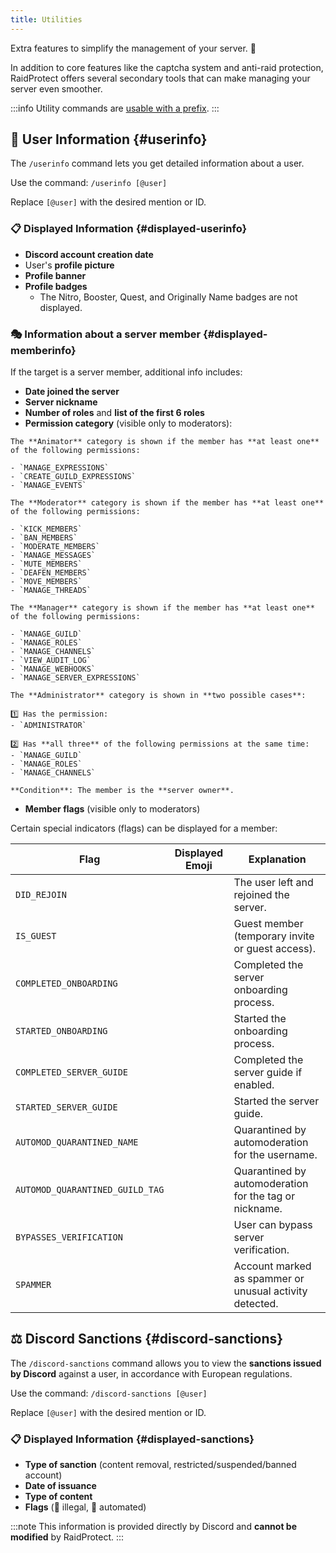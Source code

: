 ```yaml
---
title: Utilities
---
```



Extra features to simplify the management of your server. 🔧

In addition to core features like the captcha system and anti-raid protection, RaidProtect offers several secondary tools that can make managing your server even smoother.

:::info
Utility commands are [usable with a prefix](../guides/prefix.md).
:::

## 👤 User Information {#userinfo}

The `/userinfo` command lets you get detailed information about a user.

Use the command: ```/userinfo [@user]```

Replace `[@user]` with the desired mention or ID.

### 📋 Displayed Information {#displayed-userinfo}

- **Discord account creation date**
- User's **profile picture**
- **Profile banner**
- **Profile badges**
  - The Nitro, Booster, Quest, and Originally Name badges are not displayed.


### 🎭 Information about a server member {#displayed-memberinfo}

If the target is a server member, additional info includes:

- **Date joined the server**
- **Server nickname**
- **Number of roles** and **list of the first 6 roles**
- **Permission category** (visible only to moderators):

<SeparatedBox>
<Tabs>
  <TabItem value="animator" label="Animator" default>

    The **Animator** category is shown if the member has **at least one** of the following permissions:

    - `MANAGE_EXPRESSIONS`
    - `CREATE_GUILD_EXPRESSIONS`
    - `MANAGE_EVENTS`

  </TabItem>
  <TabItem value="moderator" label="Moderator">

    The **Moderator** category is shown if the member has **at least one** of the following permissions:

    - `KICK_MEMBERS`
    - `BAN_MEMBERS`
    - `MODERATE_MEMBERS`
    - `MANAGE_MESSAGES`
    - `MUTE_MEMBERS`
    - `DEAFEN_MEMBERS`
    - `MOVE_MEMBERS`
    - `MANAGE_THREADS`

  </TabItem>
  <TabItem value="manager" label="Manager">

    The **Manager** category is shown if the member has **at least one** of the following permissions:

    - `MANAGE_GUILD`
    - `MANAGE_ROLES`
    - `MANAGE_CHANNELS`
    - `VIEW_AUDIT_LOG`
    - `MANAGE_WEBHOOKS`
    - `MANAGE_SERVER_EXPRESSIONS`

  </TabItem>
  <TabItem value="admin" label="Administrator">

    The **Administrator** category is shown in **two possible cases**:

    1️⃣ Has the permission:
    - `ADMINISTRATOR`

    2️⃣ Has **all three** of the following permissions at the same time:
    - `MANAGE_GUILD`
    - `MANAGE_ROLES`
    - `MANAGE_CHANNELS`

  </TabItem>
  <TabItem value="owner" label="Owner">

    **Condition**: The member is the **server owner**.

  </TabItem>
</Tabs>
</SeparatedBox>

- **Member flags** (visible only to moderators)

Certain special indicators (flags) can be displayed for a member:

| **Flag**                                 | **Displayed Emoji**                                                                                                    | **Explanation**                                                   |
| ---------------------------------------- | ---------------------------------------------------------------------------------------------------------------------- | ----------------------------------------------------------------- |
| `DID_REJOIN`                             | <Icon src="/img/icons/MemberDidRejoin.svg" alt="icon MemberDidRejoin" title=":MemberDidRejoin:"/>                      | The user left and rejoined the server.                            |
| `IS_GUEST`                               | <Icon src="/img/icons/MemberIsGuest.svg" alt="icon MemberIsGuest" title=":MemberIsGuest:"/>                            | Guest member (temporary invite or guest access).                  |
| `COMPLETED_ONBOARDING`                   | <Icon src="/img/icons/OnboardingCompleted.svg" alt="icon OnboardingCompleted" title=":OnboardingCompleted:"/>          | Completed the server onboarding process.                          |
| `STARTED_ONBOARDING`                     | <Icon src="/img/icons/OnboardingStarted.svg" alt="icon OnboardingStarted" title=":OnboardingStarted:"/>                | Started the onboarding process.                                   |
| `COMPLETED_SERVER_GUIDE`                 | <Icon src="/img/icons/ServerGuideCompleted.svg" alt="icon ServerGuideCompleted" title=":ServerGuideCompleted:"/>       | Completed the server guide if enabled.                            |
| `STARTED_SERVER_GUIDE`                   | <Icon src="/img/icons/ServerGuideStarted.svg" alt="icon ServerGuideStarted" title=":ServerGuideStarted:"/>             | Started the server guide.                                         |
| `AUTOMOD_QUARANTINED_NAME`               | <Icon src="/img/icons/MemberQuarantined.svg" alt="icon MemberQuarantined" title=":MemberQuarantined:"/>                | Quarantined by automoderation for the username.                   |
| `AUTOMOD_QUARANTINED_GUILD_TAG`          | <Icon src="/img/icons/MemberQuarantined.svg" alt="icon MemberQuarantined" title=":MemberQuarantined:"/>                | Quarantined by automoderation for the tag or nickname.            |
| `BYPASSES_VERIFICATION`                  | <Icon src="/img/icons/BypassVerification.svg" alt="icon BypassVerification" title=":BypassVerification:"/>             | User can bypass server verification.                              |
| `SPAMMER`                                | <Icon src="/img/icons/UnusualAccountActivity.svg" alt="icon UnusualAccountActivity" title=":UnusualAccountActivity:"/> | Account marked as spammer or unusual activity detected.           |

## ⚖️ Discord Sanctions {#discord-sanctions}

The `/discord-sanctions` command allows you to view the **sanctions issued by Discord** against a user, in accordance with European regulations.

Use the command: ```/discord-sanctions [@user]```

Replace `[@user]` with the desired mention or ID.

### 📋 Displayed Information {#displayed-sanctions}

- **Type of sanction** (content removal, restricted/suspended/banned account)
- **Date of issuance**
- **Type of content**
- **Flags** (🚓 illegal, 🤖 automated)

:::note
This information is provided directly by Discord and **cannot be modified** by RaidProtect.
:::